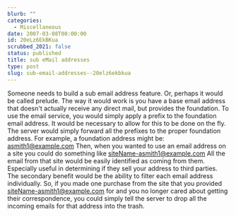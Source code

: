 ```yaml
---
blurb: ""
categories:
  - Miscellaneous
date: 2007-03-08T00:00:00
id: 20eLz6EkBKua
scrubbed_2021: false
status: published
title: sub eMail addresses
type: post
slug: sub-email-addresses--20elz6ekbkua
---
```


Someone needs to build a sub email address feature. Or, perhaps it
would be called prelude. The way it would work is you have a base
email address that doesn't actually receive any direct mail, but
provides the foundation. To use the email service, you would simply
apply a prefix to the foundation email address. It would be
necessary to allow for this to be done on the fly. The server would
simply forward all the prefixes to the proper foundation address.
For example, a foundation address might be: asmith1@example.com
Then, when you wanted to use an email address on a site you could
do something like siteName-asmith1@example.com All the email from
that site would be easily identified as coming from them.
Especially useful in determining if they sell your address to third
parties. The secondary benefit would be the ability to filter each
email address individually. So, if you made one purchase from the
site that you provided siteName-asmith1@example.com for and you no
longer cared about getting their correspondence, you could simply
tell the server to drop all the incoming emails for that address
into the trash.